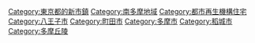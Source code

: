 {{Commons category}}
{{Category main}}
[[Category:東京都的新市鎮|Category:東京都的新市鎮]]
[[Category:南多摩地域|Category:南多摩地域]]
[[Category:都市再生機構住宅|Category:都市再生機構住宅]]
[[Category:八王子市|Category:八王子市]]
[[Category:町田市|Category:町田市]]
[[Category:多摩市|Category:多摩市]]
[[Category:稻城市|Category:稻城市]]
[[Category:多摩丘陵|Category:多摩丘陵]]